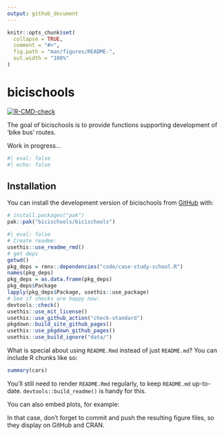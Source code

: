 ```yaml
---
output: github_document
---
```


<!-- README.md is generated from README.Rmd. Please edit that file -->

```r
knitr::opts_chunk$set(
  collapse = TRUE,
  comment = "#>",
  fig.path = "man/figures/README-",
  out.width = "100%"
)
```

# bicischools

<!-- badges: start -->
[![R-CMD-check](https://github.com/bicischools/bicischools/actions/workflows/R-CMD-check.yaml/badge.svg)](https://github.com/bicischools/bicischools/actions/workflows/R-CMD-check.yaml)
<!-- badges: end -->

The goal of bicischools is to provide functions supporting development of 'bike bus' routes.

Work in progress...

```r
#| eval: false
#| echo: false
```


## Installation

You can install the development version of bicischools from [GitHub](https://github.com/) with:

``` r
# install.packages("pak")
pak::pak("bicischools/bicischools")
```

<!-- ## Setup -->

<!-- The info below shows how we set-up the package. -->
```r
#| eval: false
# Create readme:
usethis::use_readme_rmd()
# get deps
getwd()
pkg_deps = renv::dependencies("code/case-study-school.R")
names(pkg_deps)
pkg_deps = as.data.frame(pkg_deps)
pkg_deps$Package
lapply(pkg_deps$Package, usethis::use_package)
# See if checks are happy now:
devtools::check()
usethis::use_mit_license()
usethis::use_github_action("check-standard")
pkgdown::build_site_github_pages()
usethis::use_pkgdown_github_pages()
usethis::use_build_ignore("data/")
```

What is special about using `README.Rmd` instead of just `README.md`? You can include R chunks like so:

```r
summary(cars)
```

You'll still need to render `README.Rmd` regularly, to keep `README.md` up-to-date. `devtools::build_readme()` is handy for this.

You can also embed plots, for example:


In that case, don't forget to commit and push the resulting figure files, so they display on GitHub and CRAN.
